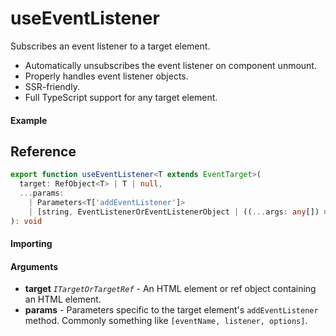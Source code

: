 
<Meta title="Dom/useEventListener" component={Example} />

# useEventListener

Subscribes an event listener to a target element.

- Automatically unsubscribes the event listener on component unmount.
- Properly handles event listener objects.
- SSR-friendly.
- Full TypeScript support for any target element.

#### Example

<Canvas>
  <Story story={Example} inline />
</Canvas>

## Reference

```ts
export function useEventListener<T extends EventTarget>(
  target: RefObject<T> | T | null,
  ...params:
    | Parameters<T['addEventListener']>
    | [string, EventListenerOrEventListenerObject | ((...args: any[]) => any), ...any]
): void
```

#### Importing

<ImportPath />

#### Arguments

- **target** _`ITargetOrTargetRef`_ - An HTML element or ref object containing an HTML element.
- **params** - Parameters specific to the target element's `addEventListener` method. Commonly
  something like `[eventName, listener, options]`.
